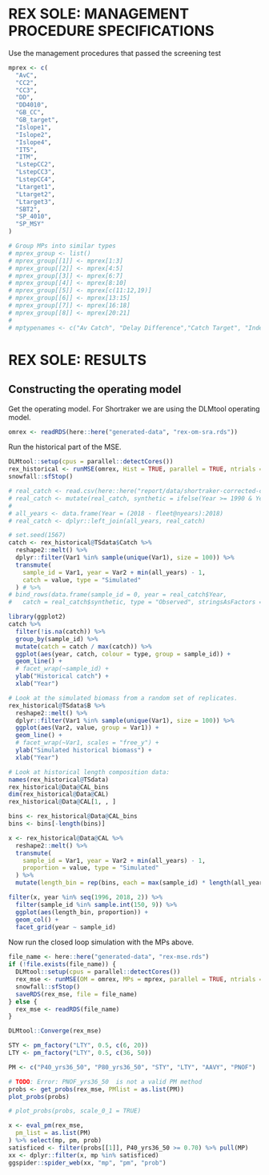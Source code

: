 \newpage

# REX SOLE: MANAGEMENT PROCEDURE SPECIFICATIONS {#app:desc-mp-rex}

Use the management procedures that passed the screening test

```r
mprex <- c(
  "AvC",
  "CC2",
  "CC3",
  "DD",
  "DD4010",
  "GB_CC",
  "GB_target",
  "Islope1",
  "Islope2",
  "Islope4",
  "IT5",
  "ITM",
  "LstepCC2",
  "LstepCC3",
  "LstepCC4",
  "Ltarget1",
  "Ltarget2",
  "Ltarget3",
  "SBT2",
  "SP_4010",
  "SP_MSY"
)

# Group MPs into similar types
# mprex_group <- list()
# mprex_group[[1]] <- mprex[1:3]
# mprex_group[[2]] <- mprex[4:5]
# mprex_group[[3]] <- mprex[6:7]
# mprex_group[[4]] <- mprex[8:10]
# mprex_group[[5]] <- mprex[c(11:12,19)]
# mprex_group[[6]] <- mprex[13:15]
# mprex_group[[7]] <- mprex[16:18]
# mprex_group[[8]] <- mprex[20:21]
#
# mptypenames <- c("Av Catch", "Delay Difference","Catch Target", "Index Slope", "Index Target","Stepwise Constant Catch", "Length Target","Surplus Production")
```

# REX SOLE: RESULTS 

## Constructing the operating model

Get the operating model. For Shortraker we are using the DLMtool operating model.

```r
omrex <- readRDS(here::here("generated-data", "rex-om-sra.rds"))
```

\newpage

Run the historical part of the MSE. 

```r
DLMtool::setup(cpus = parallel::detectCores())
rex_historical <- runMSE(omrex, Hist = TRUE, parallel = TRUE, ntrials = 1000)
snowfall::sfStop()

# real_catch <- read.csv(here::here("report/data/shortraker-corrected-catch.csv"))
# real_catch <- mutate(real_catch, synthetic = ifelse(Year >= 1990 & Year <= 1995, Predicted.catch, Observed.catch))
#
# all_years <- data.frame(Year = (2018 - fleet@nyears):2018)
# real_catch <- dplyr::left_join(all_years, real_catch)

# set.seed(1567)
catch <- rex_historical@TSdata$Catch %>%
  reshape2::melt() %>%
  dplyr::filter(Var1 %in% sample(unique(Var1), size = 100)) %>%
  transmute(
    sample_id = Var1, year = Var2 + min(all_years) - 1,
    catch = value, type = "Simulated"
  ) # %>%
# bind_rows(data.frame(sample_id = 0, year = real_catch$Year,
#   catch = real_catch$synthetic, type = "Observed", stringsAsFactors = FALSE))

library(ggplot2)
catch %>%
  filter(!is.na(catch)) %>%
  group_by(sample_id) %>%
  mutate(catch = catch / max(catch)) %>%
  ggplot(aes(year, catch, colour = type, group = sample_id)) +
  geom_line() +
  # facet_wrap(~sample_id) +
  ylab("Historical catch") +
  xlab("Year")

# Look at the simulated biomass from a random set of replicates.
rex_historical@TSdata$B %>%
  reshape2::melt() %>%
  dplyr::filter(Var1 %in% sample(unique(Var1), size = 100)) %>%
  ggplot(aes(Var2, value, group = Var1)) +
  geom_line() +
  # facet_wrap(~Var1, scales = "free_y") +
  ylab("Simulated historical biomass") +
  xlab("Year")

# Look at historical length composition data:
names(rex_historical@TSdata)
rex_historical@Data@CAL_bins
dim(rex_historical@Data@CAL)
rex_historical@Data@CAL[1, , ]

bins <- rex_historical@Data@CAL_bins
bins <- bins[-length(bins)]

x <- rex_historical@Data@CAL %>%
  reshape2::melt() %>%
  transmute(
    sample_id = Var1, year = Var2 + min(all_years) - 1,
    proportion = value, type = "Simulated"
  ) %>%
  mutate(length_bin = rep(bins, each = max(sample_id) * length(all_years)))

filter(x, year %in% seq(1996, 2018, 2)) %>%
  filter(sample_id %in% sample.int(150, 9)) %>%
  ggplot(aes(length_bin, proportion)) +
  geom_col() +
  facet_grid(year ~ sample_id)
```

\newpage

Now run the closed loop simulation with the MPs above.

```r
file_name <- here::here("generated-data", "rex-mse.rds")
if (!file.exists(file_name)) {
  DLMtool::setup(cpus = parallel::detectCores())
  rex_mse <- runMSE(OM = omrex, MPs = mprex, parallel = TRUE, ntrials = 1000)
  snowfall::sfStop()
  saveRDS(rex_mse, file = file_name)
} else {
  rex_mse <- readRDS(file_name)
}
```

```r
DLMtool::Converge(rex_mse)
```

```r
STY <- pm_factory("LTY", 0.5, c(6, 20))
LTY <- pm_factory("LTY", 0.5, c(36, 50))

PM <- c("P40_yrs36_50", "P80_yrs36_50", "STY", "LTY", "AAVY", "PNOF")

# TODO: Error: PNOF_yrs36_50  is not a valid PM method
probs <- get_probs(rex_mse, PMlist = as.list(PM))
plot_probs(probs)
```

```r
# plot_probs(probs, scale_0_1 = TRUE)
```

```r
x <- eval_pm(rex_mse,
  pm_list = as.list(PM)
) %>% select(mp, pm, prob)
satisficed <- filter(probs[[1]], P40_yrs36_50 >= 0.70) %>% pull(MP)
xx <- dplyr::filter(x, mp %in% satisficed)
ggspider::spider_web(xx, "mp", "pm", "prob")
```

